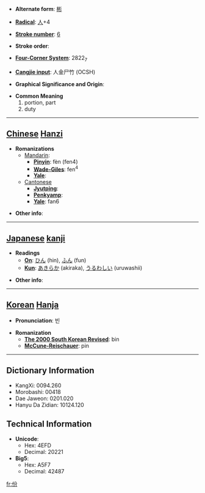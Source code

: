 * '''Alternate form''': [[彬]]

* '''[[Wiktionary:Chinese radical index| Radical]]''': [[Wiktionary:Chinese radical index 人|人]]+4

* '''[[Wiktionary:Chinese total strokes index|Stroke number]]''': [[Wiktionary:Chinese total strokes index 6|6]]

* '''Stroke order''': 

* '''[[Wiktionary:Chinese four corner index|Four-Corner System]]''': 2822<sub>7</sub>

* '''[[Wiktionary:Chinese Cangjie index|Cangjie input]]''': 人金尸竹 (OCSH)

* '''Graphical Significance and Origin''': 

* '''Common Meaning'''
*#portion, part
*# duty


----

== [[Chinese]] [[Hanzi]] ==

* '''Romanizations'''
** [[Mandarin]]:
*** '''[[Pinyin]]''': fèn (fen4)
*** '''[[Wade-Giles]]''': fen<sup>4</sup>
*** '''[[Yale]]''': 
**[[Cantonese]]
***'''[[Jyutping]]''':
***'''[[Penkyamp]]''': 
***'''[[Yale]]''': fan6

* '''Other info''': 

----

== [[Japanese]] [[kanji]] ==

* '''Readings'''
** '''[[On]]''': [[ひん]] (hin), [[ふん]] (fun)
** '''[[Kun]]''': [[あきらか]] (akiraka), [[うるわしい]] (uruwashii)

* '''Other info''':  

----

== [[Korean]] [[Hanja]] ==

* '''Pronunciation''': 빈

* '''Romanization'''
** '''[[The 2000 South Korean Revised Romanization|The 2000 South Korean Revised]]''': bin
** '''[[McCune-Reischauer]]''': pin

----

== Dictionary Information ==

* KangXi: 0094.260
* Morobashi: 00418
* Dae Jaweon: 0201.020
* Hanyu Da Zidian: 10124.120

== Technical Information ==

* '''Unicode''':
** Hex: 4EFD
** Decimal: 20221
* '''Big5''':
** Hex: A5F7
** Decimal: 42487

[[fr:份]]